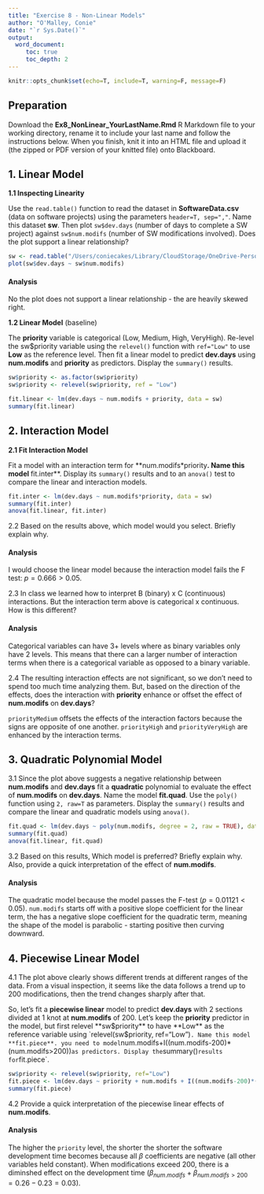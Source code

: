 ---
title: "Exercise 8 - Non-Linear Models"
author: "O'Malley, Conie"
date: "`r Sys.Date()`"
output: 
  word_document:
     toc: true
     toc_depth: 2
---

```{r global_options, include=FALSE}
knitr::opts_chunk$set(echo=T, include=T, warning=F, message=F)
```

## Preparation 

Download the **Ex8_NonLinear_YourLastName.Rmd** R Markdown file to your working directory, rename it to include your last name and follow the instructions below. When you finish, knit it into an HTML file and upload it (the zipped or PDF version of your knitted file) onto Blackboard.

## 1. Linear Model

**1.1 Inspecting Linearity**

Use the `read.table()` function to read the dataset in **SoftwareData.csv** (data on software projects) using the parameters `header=T, sep=","`. Name this dataset **sw**. Then plot `sw$dev.days` (number of days to complete a SW project) against `sw$num.modifs` (number of SW modifications involved). Does the plot support a linear relationship?

```{r}
sw <- read.table("/Users/coniecakes/Library/CloudStorage/OneDrive-Personal/001. Documents - Main/023. Programming Tools/R Studio/PredictiveAnalytics/R_Exercises/data/SoftwareData.csv", header=T, sep=",")
plot(sw$dev.days ~ sw$num.modifs)
```


#### Analysis

No the plot does not support a linear relationship - the are heavily skewed right.

**1.2 Linear Model** (baseline)

The **priority** variable is categorical (Low, Medium, High, VeryHigh). Re-level the sw$priority variable using the `relevel()` function with `ref="Low"` to use **Low** as the reference level. Then fit a linear model to predict **dev.days** using **num.modifs** and **priority** as predictors. Display the `summary()` results.


```{r}
sw$priority <- as.factor(sw$priority)
sw$priority <- relevel(sw$priority, ref = "Low")

fit.linear <- lm(dev.days ~ num.modifs + priority, data = sw)
summary(fit.linear)
```

## 2. Interaction Model

**2.1 Fit Interaction Model**

Fit a model with an interaction term for **num.modifs*priority**. Name this model **fit.inter**. Display its `summary()` results and to an `anova()` test to compare the linear and interaction models.

```{r}
fit.inter <- lm(dev.days ~ num.modifs*priority, data = sw)
summary(fit.inter)
anova(fit.linear, fit.inter)
```

2.2 Based on the results above, which model would you select. Briefly explain why.

#### Analysis

I would choose the linear model because the interaction model fails the F test: $p = 0.666 > 0.05$.

2.3 In class we learned how to interpret B (binary) x C (continuous) interactions. But the interaction term above is categorical x continuous. How is this different?

#### Analysis

Categorical variables can have 3+ levels where as binary variables only have 2 levels. This means that there can a larger number of interaction terms when there is a categorical variable as opposed to a binary variable. 


2.4 The resulting interaction effects are not significant, so we don't need to spend too much time analyzing them. But, based on the direction of the effects, does the interaction with **priority** enhance or offset the effect of **num.modifs** on **dev.days**?

`priorityMedium` offsets the effects of the interaction factors because the signs are opposite of one another. `priorityHigh` and `priorityVeryHigh` are enhanced by the interaction terms.

## 3. Quadratic Polynomial Model

3.1 Since the plot above suggests a negative relationship between **num.modifs** and **dev.days** fit a **quadratic** polynomial to evaluate the effect of **num.modifs** on **dev.days**. Name the model **fit.quad**. Use the `poly()` function using `2, raw=T` as parameters. Display the `summary()` results and compare the linear and quadratic models using `anova()`.

```{r}
fit.quad <- lm(dev.days ~ poly(num.modifs, degree = 2, raw = TRUE), data = sw)
summary(fit.quad)
anova(fit.linear, fit.quad)
```

3.2 Based on this results, Which model is preferred? Briefly explain why. Also, provide a quick interpretation of the effect of **num.modifs**.

#### Analysis

The quadratic model because the model passes the F-test $(p = 0.01121 < 0.05)$. `num.modifs` starts off with a positive slope coefficient for the linear term, the has a negative slope coefficient for the quadratic term, meaning the shape of the model is parabolic - starting positive then curving downward.

## 4. Piecewise Linear Model

4.1 The plot above clearly shows different trends at different ranges of the data. From a visual inspection, it seems like the data follows a trend up to 200 modifications, then the trend changes sharply after that.

So, let's fit a **piecewise linear** model to predict **dev.days** with 2 sections divided at 1 knot at **num.modifs** of 200. Let's keep the **priority** predictor in the model, but first relevel **sw$priority** to have **Low** as the reference variable using `relevel(sw$priority, ref="Low")`. Name this model **fit.piece**. you need to model `num.modifs+I((num.modifs-200)*(num.modifs>200))` as predictors. Display the `summary()` results for `fit.piece`.

```{r}
sw$priority <- relevel(sw$priority, ref="Low")
fit.piece <- lm(dev.days ~ priority + num.modifs + I((num.modifs-200)*(num.modifs>200)), data = sw)
summary(fit.piece)
```

4.2 Provide a quick interpretation of the piecewise linear effects of **num.modifs**.

#### Analysis

The higher the `priority` level, the shorter the shorter the software development time becomes because all $\beta$ coefficients are negative (all other variables held constant). When modifications exceed 200, there is a diminshed effect on the development time ($\beta_{num.modifs} + \beta_{num.modifs>200} = 0.26 - 0.23 = 0.03$).
